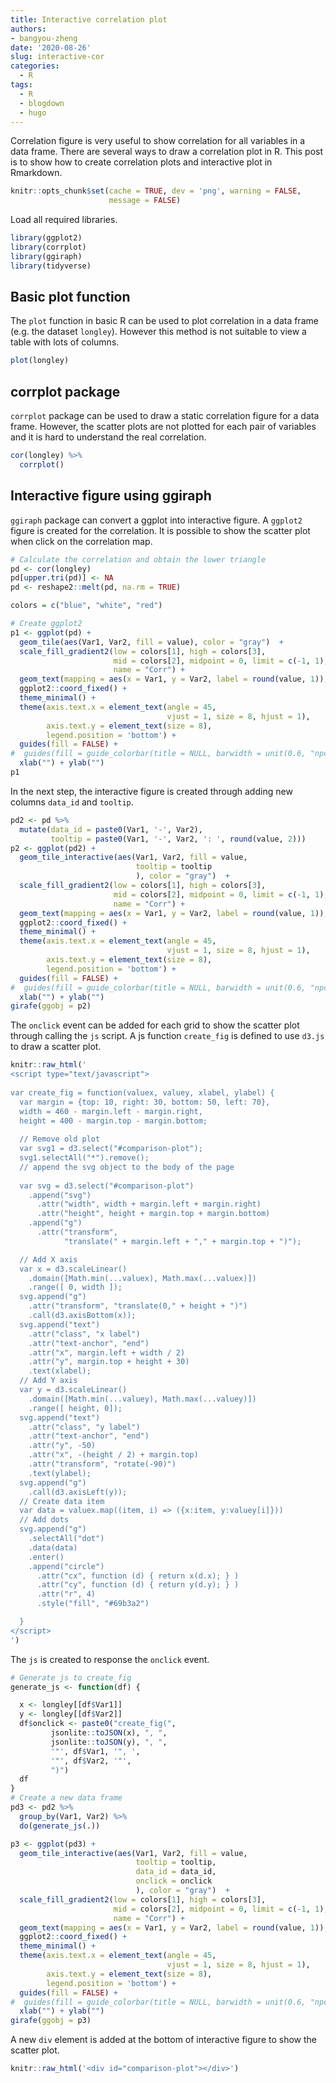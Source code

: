 ```yaml
---
title: Interactive correlation plot
authors: 
- bangyou-zheng
date: '2020-08-26'
slug: interactive-cor
categories:
  - R
tags:
  - R
  - blogdown
  - hugo
---
```


Correlation figure is very useful to show correlation for all variables in a data frame. There are several ways to draw a correlation plot in R. This post is to show how to create correlation plots and interactive plot in Rmarkdown.

```r
knitr::opts_chunk$set(cache = TRUE, dev = 'png', warning = FALSE,
                      message = FALSE)
```

Load all required libraries.

```r
library(ggplot2)
library(corrplot)
library(ggiraph)
library(tidyverse)
```

## Basic plot function
The `plot` function in basic R can be used to plot correlation in a data frame (e.g. the dataset `longley`). However this method is not suitable to view a table with lots of columns. 

```r
plot(longley)
```

## corrplot package
`corrplot` package can be used to draw a static correlation figure for a data frame. However, the scatter plots are not plotted for each pair of variables and it is hard to understand the real correlation. 
```r
cor(longley) %>% 
  corrplot()
```


## Interactive figure using ggiraph

`ggiraph` package can convert a ggplot into interactive figure. A `ggplot2` figure is created for the correlation. It is possible to show the scatter plot when click on the correlation map.

```r

# Calculate the correlation and obtain the lower triangle
pd <- cor(longley)
pd[upper.tri(pd)] <- NA
pd <- reshape2::melt(pd, na.rm = TRUE)

colors = c("blue", "white", "red")

# Create ggplot2
p1 <- ggplot(pd) +
  geom_tile(aes(Var1, Var2, fill = value), color = "gray")  +
  scale_fill_gradient2(low = colors[1], high = colors[3],
                       mid = colors[2], midpoint = 0, limit = c(-1, 1), space = "Lab",
                       name = "Corr") +
  geom_text(mapping = aes(x = Var1, y = Var2, label = round(value, 1)), size = 2) +
  ggplot2::coord_fixed() +
  theme_minimal() +
  theme(axis.text.x = element_text(angle = 45,
                                   vjust = 1, size = 8, hjust = 1),
        axis.text.y = element_text(size = 8),
        legend.position = 'bottom') +
  guides(fill = FALSE) +
#  guides(fill = guide_colorbar(title = NULL, barwidth = unit(0.6, "npc"))) +
  xlab("") + ylab("") 
p1
```

In the next step, the interactive figure is created through adding new columns `data_id` and `tooltip`.

```r

pd2 <- pd %>% 
  mutate(data_id = paste0(Var1, '-', Var2),
         tooltip = paste0(Var1, '-', Var2, ': ', round(value, 2)))
p2 <- ggplot(pd2) +
  geom_tile_interactive(aes(Var1, Var2, fill = value,
                            tooltip = tooltip
                            ), color = "gray")  +
  scale_fill_gradient2(low = colors[1], high = colors[3],
                       mid = colors[2], midpoint = 0, limit = c(-1, 1), space = "Lab",
                       name = "Corr") +
  geom_text(mapping = aes(x = Var1, y = Var2, label = round(value, 1)), size = 2) +
  ggplot2::coord_fixed() +
  theme_minimal() +
  theme(axis.text.x = element_text(angle = 45,
                                   vjust = 1, size = 8, hjust = 1),
        axis.text.y = element_text(size = 8),
        legend.position = 'bottom') +
  guides(fill = FALSE) +
#  guides(fill = guide_colorbar(title = NULL, barwidth = unit(0.6, "npc"))) +
  xlab("") + ylab("")
girafe(ggobj = p2)
```

The `onclick` event can be added for each grid to show the scatter plot through calling the `js` script. A js function `create_fig` is defined to use `d3.js` to draw a scatter plot.

```r
knitr::raw_html('
<script type="text/javascript">
  
var create_fig = function(valuex, valuey, xlabel, ylabel) {
  var margin = {top: 10, right: 30, bottom: 50, left: 70},
  width = 460 - margin.left - margin.right,
  height = 400 - margin.top - margin.bottom;
  
  // Remove old plot
  var svg1 = d3.select("#comparison-plot");
  svg1.selectAll("*").remove();
  // append the svg object to the body of the page
  
  var svg = d3.select("#comparison-plot")
    .append("svg")
      .attr("width", width + margin.left + margin.right)
      .attr("height", height + margin.top + margin.bottom)
    .append("g")
      .attr("transform",
            "translate(" + margin.left + "," + margin.top + ")");

  // Add X axis
  var x = d3.scaleLinear()
    .domain([Math.min(...valuex), Math.max(...valuex)])
    .range([ 0, width ]);
  svg.append("g")
    .attr("transform", "translate(0," + height + ")")
    .call(d3.axisBottom(x));
  svg.append("text")
    .attr("class", "x label")
    .attr("text-anchor", "end")
    .attr("x", margin.left + width / 2)
    .attr("y", margin.top + height + 30)
    .text(xlabel);
  // Add Y axis
  var y = d3.scaleLinear()
    .domain([Math.min(...valuey), Math.max(...valuey)])
    .range([ height, 0]);
  svg.append("text")
    .attr("class", "y label")
    .attr("text-anchor", "end")
    .attr("y", -50)
    .attr("x", -(height / 2) + margin.top)
    .attr("transform", "rotate(-90)")
    .text(ylabel);
  svg.append("g")
    .call(d3.axisLeft(y));
  // Create data item
  var data = valuex.map((item, i) => ({x:item, y:valuey[i]}))
  // Add dots
  svg.append("g")
    .selectAll("dot")
    .data(data)
    .enter()
    .append("circle")
      .attr("cx", function (d) { return x(d.x); } )
      .attr("cy", function (d) { return y(d.y); } )
      .attr("r", 4)
      .style("fill", "#69b3a2")

  }
</script>
')
```

The `js` is created to response the `onclick` event.  

```r
# Generate js to create_fig
generate_js <- function(df) {

  x <- longley[[df$Var1]]
  y <- longley[[df$Var2]]
  df$onclick <- paste0("create_fig(", 
         jsonlite::toJSON(x), ", ",
         jsonlite::toJSON(y), ", ",
         '"', df$Var1, '", ',
         '"', df$Var2, '"',
         ")")
  df
}
# Create a new data frame
pd3 <- pd2 %>% 
  group_by(Var1, Var2) %>% 
  do(generate_js(.))

p3 <- ggplot(pd3) +
  geom_tile_interactive(aes(Var1, Var2, fill = value,
                            tooltip = tooltip,
                            data_id = data_id,
                            onclick = onclick
                            ), color = "gray")  +
  scale_fill_gradient2(low = colors[1], high = colors[3],
                       mid = colors[2], midpoint = 0, limit = c(-1, 1), space = "Lab",
                       name = "Corr") +
  geom_text(mapping = aes(x = Var1, y = Var2, label = round(value, 1)), size = 2) +
  ggplot2::coord_fixed() +
  theme_minimal() +
  theme(axis.text.x = element_text(angle = 45,
                                   vjust = 1, size = 8, hjust = 1),
        axis.text.y = element_text(size = 8),
        legend.position = 'bottom') +
  guides(fill = FALSE) +
#  guides(fill = guide_colorbar(title = NULL, barwidth = unit(0.6, "npc"))) +
  xlab("") + ylab("")
girafe(ggobj = p3)
```

A new `div` element is added at the bottom of interactive figure to show the scatter plot. 

```r
knitr::raw_html('<div id="comparison-plot"></div>')
```

